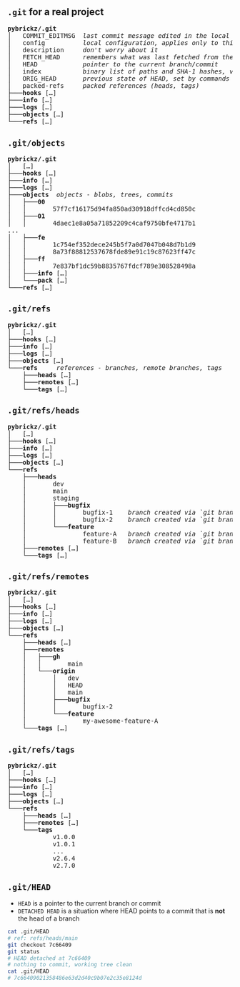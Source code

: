 ## &nbsp; {#git-log-pybrickz background-image="./static/img/pybrickz-nicelog-2023-10-17-10-30.png" background-position="left"} 

## `.git` for a real project {#git-dir-real-1}

<pre class="tree">
<b>pybrickz/.git</b>
│   COMMIT_EDITMSG  <i>last commit message edited in the local repository</i>
│   config          <i>local configuration, applies only to this repository</i>
│   description     <i>don't worry about it</i>
│   FETCH_HEAD      <i>remembers what was last fetched from the remote repository</i>
│   HEAD            <i>pointer to the current branch/commit</i>
│   index           <i>binary list of paths and SHA-1 hashes, view content with `git ls-files --stage`</i>
│   ORIG_HEAD       <i>previous state of HEAD, set by commands with potentially dangerous behavior</i>
│   packed-refs     <i>packed references (heads, tags)</i>
├───<b>hooks</b> […]
├───<b>info</b> […]
├───<b>logs</b> […]
├───<b>objects</b> […]
└───<b>refs</b> […]
</pre>

## `.git/objects` {#git-dir-real-2}

<pre class="tree">
<b>pybrickz/.git</b>
│   […]
├───<b>hooks</b> […]
├───<b>info</b> […]
├───<b>logs</b> […]
├───<b>objects</b>  <i>objects - blobs, trees, commits</i>
│   ├───<b>00</b>
│   │       57f7cf16175d94fa850ad30918dffcd4cd850c
│   ├───<b>01</b>
│   │       4daec1e8a05a71852209c4caf9750bfe4717b1
...
│   ├───<b>fe</b>
│   │       1c754ef352dece245b5f7a0d7047b048d7b1d9
│   │       8a73f88812537678fde89e91c19c87623ff47c
│   ├───<b>ff</b>
│   │       7e837bf1dc59b8835767fdcf789e308528498a
│   ├───<b>info</b> […]
│   └───<b>pack</b> […]
└───<b>refs</b> […]
</pre>

## `.git/refs` {#git-dir-real-3}

<pre class="tree">
<b>pybrickz/.git</b>
│   […]
├───<b>hooks</b> […]
├───<b>info</b> […]
├───<b>logs</b> […]
├───<b>objects</b> […]
└───<b>refs</b>     <i>references - branches, remote branches, tags</i>
    ├───<b>heads</b> […]
    ├───<b>remotes</b> […]
    └───<b>tags</b> […]
</pre>

## `.git/refs/heads` {#git-dir-real-4}

<pre class="tree">
<b>pybrickz/.git</b>
│   […]
├───<b>hooks</b> […]
├───<b>info</b> […]
├───<b>logs</b> […]
├───<b>objects</b> […]
└───<b>refs</b>
    ├───<b>heads</b>
    │       dev
    │       main
    │       staging
    │       ├───<b>bugfix</b>
    │       │       bugfix-1    <i>branch created via `git branch bugfix/bugfix-1`</i>
    │       │       bugfix-2    <i>branch created via `git branch bugfix/bugfix-2`</i>
    │       └───<b>feature</b>
    │               feature-A   <i>branch created via `git branch feature/feature-A`</i>
    │               feature-B   <i>branch created via `git branch feature/feature-B`</i>
    ├───<b>remotes</b> […]
    └───<b>tags</b> […]
</pre>

## `.git/refs/remotes` {#git-dir-real-5}

<pre class="tree">
<b>pybrickz/.git</b>
│   […]
├───<b>hooks</b> […]
├───<b>info</b> […]
├───<b>logs</b> […]
├───<b>objects</b> […]
└───<b>refs</b>
    ├───<b>heads</b> […]
    ├───<b>remotes</b>
    │   ├───<b>gh</b>
    │   │       main
    │   └───<b>origin</b>
    │       │   dev
    │       │   HEAD
    │       │   main
    │       ├───<b>bugfix</b>
    │       │       bugfix-2
    │       └───<b>feature</b>
    │               my-awesome-feature-A
    └───<b>tags</b> […]
</pre>

## `.git/refs/tags` {#git-dir-real-6}

<pre class="tree">
<b>pybrickz/.git</b>
│   […]
├───<b>hooks</b> […]
├───<b>info</b> […]
├───<b>logs</b> […]
├───<b>objects</b> […]
└───<b>refs</b>
    ├───<b>heads</b> […]
    ├───<b>remotes</b> […]
    └───<b>tags</b>
            v1.0.0
            v1.0.1
            ...
            v2.6.4
            v2.7.0
</pre>

## `.git/HEAD`

- `HEAD` is a pointer to the current branch or commit
- `DETACHED HEAD` is a situation where HEAD points to a commit that is **not** the head of a branch

```bash
cat .git/HEAD
# ref: refs/heads/main
git checkout 7c66409
git status
# HEAD detached at 7c66409
# nothing to commit, working tree clean
cat .git/HEAD
# 7c66409021358486e63d2d40c9b07e2c35e8124d
```